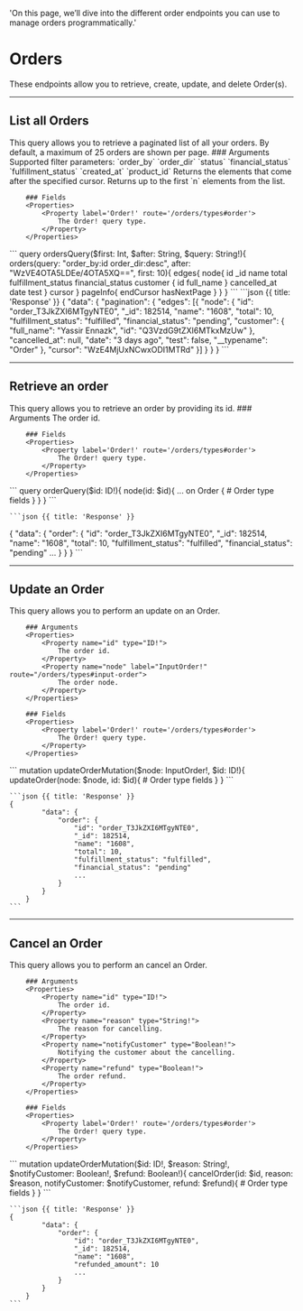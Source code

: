   'On this page, we’ll dive into the different order endpoints you can use to manage orders programmatically.'

# Orders

These endpoints allow you to retrieve, create, update, and delete Order(s).	

---

## List all Orders 	

<Row>
  <Col>
    This query allows you to retrieve a paginated list of all your orders. By default, a maximum of 25 orders are shown per page.
		### Arguments 
		<Properties> 
			<Property name="query" type="String!">
				Supported filter parameters:
				`order_by`
				`order_dir`
				`status`
				`financial_status`
				`fulfillment_status`
				`created_at`
				`product_id`
			</Property>
			<Property name="after" type="String">
				Returns the elements that come after the specified cursor.
			</Property>
			<Property name="first" type="String">
				Returns up to the first `n` elements from the list.
			</Property>
		</Properties>	

		### Fields 
		<Properties>	
			<Property label='Order!' route='/orders/types#order'>
				The Order! query type.
			</Property>
		</Properties>	

  </Col>
  <Col sticky>
    <CodeGroup title="Request" tag="POST" label="https://services.lightfunnels.com/api/v2">
			```
			query ordersQuery($first: Int, $after: String, $query: String!){
				orders(query: "order_by:id order_dir:desc", after: "WzVE4OTA5LDEe/4OTA5XQ==", first: 10){
					edges{
						node{
							id
							_id
							name
							total
							fulfillment_status
							financial_status
							customer {
								id
								full_name
							}
							cancelled_at
							date
							test
						}
						cursor
					}
					pageInfo{
						endCursor
						hasNextPage
					}
				}
			}
			```
    </CodeGroup>
    ```json {{ title: 'Response' }}
    {
			"data": {
				"pagination": {
					"edges": [{
						"node": {
							"id": "order_T3JkZXI6MTgyNTE0",
							"_id": 182514,
							"name": "1608",
							"total": 10,
							"fulfillment_status": "fulfilled",
							"financial_status": "pending",
							"customer": {
								"full_name": "Yassir Ennazk",
								"id": "Q3VzdG9tZXI6MTkxMzUw"
							},
							"cancelled_at": null,
							"date": "3 days ago",
							"test": false,
							"__typename": "Order"
						},
						"cursor": "WzE4MjUxNCwxODI1MTRd"
					}]
				}
			}
		}
    ```
  </Col>
</Row>

---

## Retrieve an order

<Row>
  <Col>
    This query allows you to retrieve an order by providing its id.
		### Arguments 
		<Properties> 
			<Property name="id" type="ID!">
				The order id.
			</Property>
		</Properties>	

		### Fields 
		<Properties>	
			<Property label='Order!' route='/orders/types#order'>
				The Order! query type.
			</Property>
		</Properties>

  </Col>
  <Col sticky>
    <CodeGroup title="Request" tag="POST" label="https://services.lightfunnels.com/api/v2">
    ```
		query orderQuery($id: ID!){
			node(id: $id){
				... on Order {
					# Order type fields
				}
			}
		}
    ```
    </CodeGroup>

    ```json {{ title: 'Response' }}
   {
			"data": {
				"order": {
					"id": "order_T3JkZXI6MTgyNTE0",
					"_id": 182514,
					"name": "1608",
					"total": 10,
					"fulfillment_status": "fulfilled",
					"financial_status": "pending"
					...
				}
			}
		}
    ```
  </Col>
</Row>

---

## Update an Order 

<Row>
  <Col>
    This query allows you to perform an update on an Order.

		### Arguments 
		<Properties> 
			<Property name="id" type="ID!">
				The order id.
			</Property>
			<Property name="node" label="InputOrder!" route="/orders/types#input-order">
				The order node.
			</Property>
		</Properties>

		### Fields 
		<Properties>	
			<Property label='Order!' route='/orders/types#order'>
				The Order! query type.
			</Property>
		</Properties>

  </Col>
  <Col sticky>
    <CodeGroup title="Request" tag="Post" label="https://services.lightfunnels.com/api/v2">
    ```
    mutation updateOrderMutation($node: InputOrder!, $id: ID!){
			updateOrder(node: $node, id: $id){
				# Order type fields
			}
		}
    ```
    </CodeGroup>

    ```json {{ title: 'Response' }}
    {
			"data": {
				"order": {
					"id": "order_T3JkZXI6MTgyNTE0",
					"_id": 182514,
					"name": "1608",
					"total": 10,
					"fulfillment_status": "fulfilled",
					"financial_status": "pending"
					...
				}
			}
		}
    ```
  </Col>
</Row>

---

## Cancel an Order 

<Row>
  <Col>
    This query allows you to perform an cancel an Order.

		### Arguments 
		<Properties> 
			<Property name="id" type="ID!">
				The order id.
			</Property>
			<Property name="reason" type="String!">
				The reason for cancelling.
			</Property>
			<Property name="notifyCustomer" type="Boolean!">
				Notifying the customer about the cancelling.
			</Property>
			<Property name="refund" type="Boolean!">
				The order refund.
			</Property>
		</Properties>

		### Fields 
		<Properties>	
			<Property label='Order!' route='/orders/types#order'>
				The Order! query type.
			</Property>
		</Properties>

  </Col>
  <Col sticky>
    <CodeGroup title="Request" tag="Post" label="https://services.lightfunnels.com/api/v2">
    ```
    mutation updateOrderMutation($id: ID!, $reason: String!, $notifyCustomer: Boolean!, $refund: Boolean!){
			cancelOrder(id: $id, reason: $reason, notifyCustomer: $notifyCustomer, refund: $refund){
				# Order type fields
			}
		}
    ```
    </CodeGroup>

    ```json {{ title: 'Response' }}
    {
			"data": {
				"order": {
					"id": "order_T3JkZXI6MTgyNTE0",
					"_id": 182514,
					"name": "1608",
					"refunded_amount": 10
					...
				}
			}
		}
    ```
  </Col>
</Row>